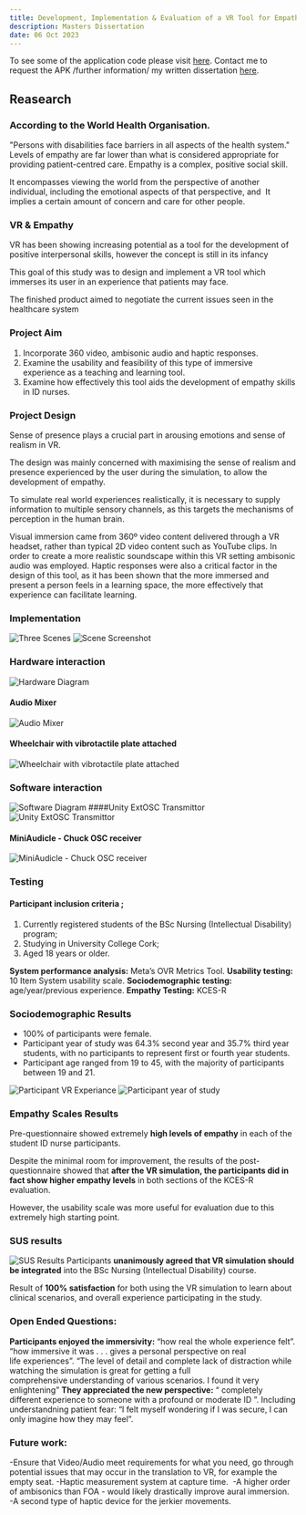 ---
title: Development, Implementation & Evaluation of a VR Tool for Empathy Skills Training in Student Intellectual Disability Nurses
description: Masters Dissertation 
date: 06 Oct 2023
---

To see some of the application code please visit [here](https://github.com/Melxnie98/DissertationUnityCode).
Contact me to request the APK /further information/ my written dissertation [here](../contact).
## Reasearch

### According to the World Health Organisation.
"Persons with disabilities face barriers in all aspects of the health system."
Levels of empathy are far lower than what is considered appropriate for providing patient-centred care.
Empathy is a complex, positive social skill.

It encompasses viewing the world from the perspective of another individual, including the emotional aspects of that perspective, and 
It implies a certain amount of concern and care for other people.

### VR & Empathy

VR has been showing increasing potential as a tool for the development of positive interpersonal skills, however the concept is still in its infancy

This goal of this study was to design and implement a VR tool which immerses its user in an experience that patients may face.

The finished product aimed to negotiate the current issues seen in the healthcare system

### Project Aim

1. Incorporate 360 video, ambisonic audio and haptic responses. 
2. Examine the usability and feasibility of this type of immersive experience as a teaching and learning tool. 
3. Examine how effectively this tool aids the development of empathy skills in ID nurses. 

### Project Design

Sense of presence plays a crucial part in arousing emotions and sense of realism in VR. 

The design was mainly concerned with maximising the sense of realism and presence experienced by the user during the simulation, to allow the development of empathy.

To simulate real world experiences realistically, it is necessary to supply information to multiple sensory channels, as this targets the mechanisms of perception in the human brain. 

Visual immersion came from 360º video content delivered through a VR headset, rather than typical 2D video content such as YouTube clips. In order to create a more realistic
soundscape within this VR setting ambisonic audio was employed. Haptic responses were also a critical factor in the design of this tool, as it has been shown that the more immersed and
present a person feels in a learning space, the more effectively that experience can facilitate
learning.

### Implementation
<img
  src="/images/3SceneFlow.png" alt="Three Scenes" display="block" margin="0 auto" max-width="100%" height="auto" text-align="center"
/>
<img
  src="/images/SceneScreenshot.png" alt="Scene Screenshot" display="block" margin="0 auto" max-width="100%" height="auto" text-align="center"
/>


### Hardware interaction
<img
  src="/images/hardware.png" alt="Hardware Diagram" display="block" margin="0 auto" max-width="100%" height="auto" text-align="center"
/>
#### Audio Mixer
<img
  src="/images/mixer.jpg" alt="Audio Mixer" display="block" margin="0 auto" max-width="100%" height="auto" text-align="center"
/>
#### Wheelchair with vibrotactile plate attached
<img
  src="/images/wheelchair.jpg" alt="Wheelchair with vibrotactile plate attached" display="block" margin="0 auto" max-width="100%" height="auto" text-align="center"
/>


### Software interaction
<img
  src="/images/software.png" alt="Software Diagram" display="block" margin="0 auto" max-width="100%" height="auto" text-align="center"
/>
####Unity ExtOSC Transmittor
<img
  src="/images/OSCTransmittor.PNG" alt="Unity ExtOSC Transmittor" display="block" margin="0 auto" max-width="100%" height="auto" text-align="center"
/>
#### MiniAudicle - Chuck OSC receiver
<img
  src="/images/Chuck.jpg" alt="MiniAudicle - Chuck OSC receiver" display="block" margin="0 auto" max-width="100%" height="auto" text-align="center"
/>


### Testing
#### Participant inclusion criteria ; 
1. Currently registered students of the BSc Nursing (Intellectual Disability) program; 
2. Studying in University College Cork;
3. Aged 18 years or older.

**System performance analysis:** Meta’s OVR Metrics Tool.
**Usability testing:** 10 Item System usability scale.
**Sociodemographic testing:** age/year/previous experience.
**Empathy Testing:** KCES-R

### Sociodemographic Results
- 100% of participants were female.
- Participant year of study was 64.3% second year and 35.7% third year students, with no participants to represent first or fourth year students. 
- Participant age ranged from 19 to 45, with the majority of participants between 19 and 21.

<img
  src="/images/vrExp.png" alt="Participant VR Experiance" display="block" margin="0 auto" max-width="100%" height="auto" text-align="center"
/>
<img
  src="/images/participantsYear.png" alt="Participant year of study" display="block" margin="0 auto" max-width="100%" height="auto" text-align="center"
/>

### Empathy Scales Results 
Pre-questionnaire showed extremely **high levels of empathy** in each of the student ID nurse participants.

Despite the minimal room for improvement, the results of the post-questionnaire showed that **after the VR simulation, the participants did in fact show higher empathy levels** in both sections of the KCES-R evaluation.

However, the usability scale was more useful for evaluation due to this extremely high starting point.

### SUS results
<img
  src="/images/sus.png" alt="SUS Results" display="block" margin="0 auto" max-width="100%" height="auto" text-align="center"
/>
Participants **unanimously agreed that VR simulation should be integrated** into the BSc Nursing (Intellectual Disability) course.

Result of **100% satisfaction** for both using the VR simulation to learn about clinical scenarios, and overall experience participating in the study.

### Open Ended Questions:
**Participants enjoyed the immersivity:**
“how real the whole experience felt”.
“how immersive it was . . . gives a personal perspective on real life experiences”.
“The level of detail and complete lack of distraction while watching the simulation is great for getting a full comprehensive understanding of various scenarios. I found it very enlightening”
**They appreciated the new perspective:**
“ completely different experience to someone with a profound or moderate ID ”.
Including understandning patient fear:
“I felt myself wondering if I was secure, I can only imagine how they may feel”.  

### Future work:
-Ensure that Video/Audio meet requirements for what you need, go through potential issues that may occur in the translation to VR, for example the empty seat.
-Haptic measurement system at capture time. 
-A higher order of ambisonics than FOA - would likely drastically improve aural immersion. 
-A second type of haptic device for the jerkier movements.
